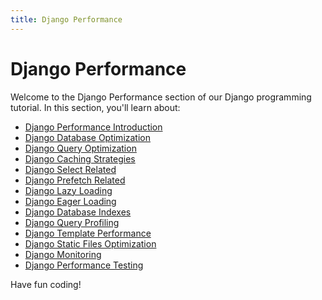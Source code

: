 ```yaml
---
title: Django Performance
---
```


# Django Performance

Welcome to the Django Performance section of our Django programming tutorial. In this section, you'll learn about:

- [Django Performance Introduction](./0-django-performance-introduction.mdx)
- [Django Database Optimization](./1-django-database-optimization.mdx)
- [Django Query Optimization](./2-django-query-optimization.mdx)
- [Django Caching Strategies](./3-django-caching-strategies.mdx)
- [Django Select Related](./4-django-select-related.mdx)
- [Django Prefetch Related](./5-django-prefetch-related.mdx)
- [Django Lazy Loading](./6-django-lazy-loading.mdx)
- [Django Eager Loading](./7-django-eager-loading.mdx)
- [Django Database Indexes](./8-django-database-indexes.mdx)
- [Django Query Profiling](./9-django-query-profiling.mdx)
- [Django Template Performance](./10-django-template-performance.mdx)
- [Django Static Files Optimization](./11-django-static-files-optimization.mdx)
- [Django Monitoring](./12-django-monitoring.mdx)
- [Django Performance Testing](./13-django-performance-testing.mdx)

Have fun coding!